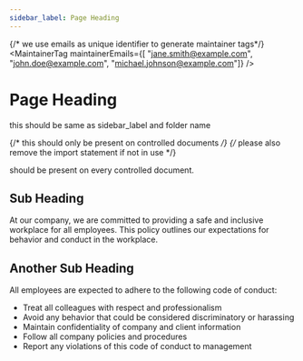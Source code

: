 ```yaml
---
sidebar_label: Page Heading
---
```



{/* we use emails as unique identifier to generate maintainer tags*/}
<MaintainerTag maintainerEmails={[
    "jane.smith@example.com",
    "john.doe@example.com",
    "michael.johnson@example.com"]} />

# Page Heading
this should be same as sidebar_label and folder name

{/* this should only be present on controlled documents */}
{/* please also remove the import statement if not in use */}
<ControlledDocBanner />

should be present on every controlled document.

## Sub Heading

At our company, we are committed to providing a safe and inclusive workplace for all employees. This policy outlines our expectations for behavior and conduct in the workplace.

## Another Sub Heading

All employees are expected to adhere to the following code of conduct:

- Treat all colleagues with respect and professionalism
- Avoid any behavior that could be considered discriminatory or harassing
- Maintain confidentiality of company and client information
- Follow all company policies and procedures
- Report any violations of this code of conduct to management
